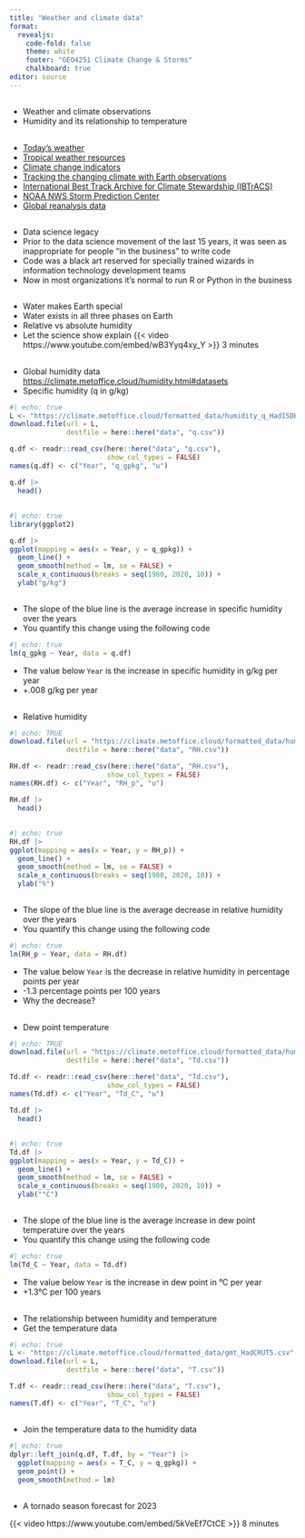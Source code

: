 ```yaml
---
title: "Weather and climate data"
format: 
  revealjs:
    code-fold: false
    theme: white
    footer: "GEO4251 Climate Change & Storms"
    chalkboard: true
editor: source
---
```


## 

-   Weather and climate observations
-   Humidity and its relationship to temperature

## {.smaller}

-   [Today's weather](https://climatereanalyzer.org/wx/todays-weather/)
-   [Tropical weather resources](https://www.tropicaltidbits.com/analysis/models/)
-   [Climate change indicators](https://zacklabe.com/climate-change-indicators/)
-   [Tracking the changing climate with Earth observations](https://climate.metoffice.cloud/)
-   [International Best Track Archive for Climate Stewardship (IBTrACS)](https://www.ncei.noaa.gov/products/international-best-track-archive)
-   [NOAA NWS Storm Prediction Center](https://www.spc.noaa.gov/)
-   [Global reanalysis data](https://cds.climate.copernicus.eu/cdsapp#!/dataset/reanalysis-era5-single-levels-monthly-means?tab=overview)

##

-   Data science legacy
-   Prior to the data science movement of the last 15 years, it was seen as inappropriate for people “in the business” to write code
-   Code was a black art reserved for specially trained wizards in information technology development teams
-   Now in most organizations it’s normal to run R or Python in the business

## 

-   Water makes Earth special
-   Water exists in all three phases on Earth
-   Relative vs absolute humidity
-   Let the science show explain
{{< video https://www.youtube.com/embed/wB3Yyq4xy_Y >}} 3 minutes

## 

-   Global humidity data <https://climate.metoffice.cloud/humidity.html#datasets>
-   Specific humidity (q in g/kg)

```r
#| echo: true
L <- "https://climate.metoffice.cloud/formatted_data/humidity_q_HadISDH%20blend%20q.csv"
download.file(url = L,
              destfile = here::here("data", "q.csv"))

q.df <- readr::read_csv(here::here("data", "q.csv"),
                        show_col_types = FALSE)
names(q.df) <- c("Year", "q_gpkg", "u")

q.df |>
  head()
```

## 

```r
#| echo: true
library(ggplot2)

q.df |>
ggplot(mapping = aes(x = Year, y = q_gpkg)) +
  geom_line() +
  geom_smooth(method = lm, se = FALSE) +
  scale_x_continuous(breaks = seq(1980, 2020, 10)) +
  ylab("g/kg")
```

## 

-   The slope of the blue line is the average increase in specific humidity over the years
-   You quantify this change using the following code

```r
#| echo: true
lm(q_gpkg ~ Year, data = q.df)
```

-   The value below `Year` is the increase in specific humidity in g/kg per year
-   +.008 g/kg per year

## 

-   Relative humidity

```r
#| echo: TRUE
download.file(url = "https://climate.metoffice.cloud/formatted_data/humidity_RH_HadISDH%20blend%20RH.csv",
              destfile = here::here("data", "RH.csv"))

RH.df <- readr::read_csv(here::here("data", "RH.csv"),
                        show_col_types = FALSE)
names(RH.df) <- c("Year", "RH_p", "u")

RH.df |>
  head()
```

## 

```r
#| echo: true
RH.df |>
ggplot(mapping = aes(x = Year, y = RH_p)) +
  geom_line() +
  geom_smooth(method = lm, se = FALSE) +
  scale_x_continuous(breaks = seq(1980, 2020, 10)) +
  ylab("%")
```

## 

-   The slope of the blue line is the average decrease in relative humidity over the years
-   You quantify this change using the following code

```r
#| echo: true
lm(RH_p ~ Year, data = RH.df)
```

-   The value below `Year` is the decrease in relative humidity in percentage points per year
-   -1.3 percentage points per 100 years
-   Why the decrease?

## 

-   Dew point temperature

```r
#| echo: TRUE
download.file(url = "https://climate.metoffice.cloud/formatted_data/humidity_Td_HadISDH%20blend%20Td.csv",
              destfile = here::here("data", "Td.csv"))

Td.df <- readr::read_csv(here::here("data", "Td.csv"),
                        show_col_types = FALSE)
names(Td.df) <- c("Year", "Td_C", "u")

Td.df |>
  head()
```

## 

```r
#| echo: true
Td.df |>
ggplot(mapping = aes(x = Year, y = Td_C)) +
  geom_line() +
  geom_smooth(method = lm, se = FALSE) +
  scale_x_continuous(breaks = seq(1980, 2020, 10)) +
  ylab("°C")
```

## 

-   The slope of the blue line is the average increase in dew point temperature over the years
-   You quantify this change using the following code

```r
#| echo: true
lm(Td_C ~ Year, data = Td.df)
```

-   The value below `Year` is the increase in dew point in °C per year
-   +1.3°C per 100 years

## 

-   The relationship between humidity and temperature
-   Get the temperature data

```r
#| echo: true
L <- "https://climate.metoffice.cloud/formatted_data/gmt_HadCRUT5.csv"
download.file(url = L,
              destfile = here::here("data", "T.csv"))

T.df <- readr::read_csv(here::here("data", "T.csv"),
                        show_col_types = FALSE) 
names(T.df) <- c("Year", "T_C", "u")
```

## 

-   Join the temperature data to the humidity data

```r
#| echo: true
dplyr::left_join(q.df, T.df, by = "Year") |>
  ggplot(mapping = aes(x = T_C, y = q_gpkg)) +
  geom_point() +
  geom_smooth(method = lm)
```

## 

-   A tornado season forecast for 2023

{{< video https://www.youtube.com/embed/5kVeEf7CtCE >}} 8 minutes

